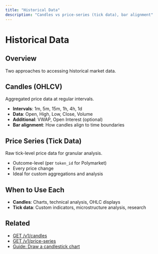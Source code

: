 ```yaml
---
title: "Historical Data"
description: "Candles vs price-series (tick data), bar alignment"
---
```


# Historical Data

## Overview

Two approaches to accessing historical market data.

## Candles (OHLCV)

Aggregated price data at regular intervals.

- **Intervals**: 1m, 5m, 15m, 1h, 4h, 1d
- **Data**: Open, High, Low, Close, Volume
- **Additional**: VWAP, Open Interest (optional)
- **Bar alignment**: How candles align to time boundaries

## Price Series (Tick Data)

Raw tick-level price data for granular analysis.

- Outcome-level (per `token_id` for Polymarket)
- Every price change
- Ideal for custom aggregations and analysis

## When to Use Each

- **Candles**: Charts, technical analysis, OHLC displays
- **Tick data**: Custom indicators, microstructure analysis, research

## Related

- [GET /v1/candles](/reference/candles)
- [GET /v1/price-series](/reference/price-series)
- [Guide: Draw a candlestick chart](/guides/candlestick-chart)
